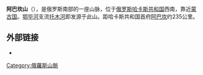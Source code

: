{{Infobox mountain range
| name               = Abakan Range
| other_name         = ''Абаканский хребет''
| photo              = Озеро Большая Кольтайга.jpg
| photo_caption      = Bolshaya Koltaiga, a mountain of the Abakan Range
| country            = [[俄罗斯|俄罗斯]]
| region             = [[西伯利亚|西伯利亚]] 
| region_type = 地区
| parent             = [[阿尔泰山脉|阿尔泰山脉]]
| border             = 
| geology            = [[变质岩|变质岩]] 
| period             = 
| orogeny            = 
| highest            = Choochek
| elevation_m        = 1984
| length_km          = 300 
| length_orientation = 
| range_coordinates  = {{coord|53|40|N|89|16|E|region:RU|display=inline,title}}
| map                = Russia
| map_caption        = 
}}
'''阿巴坎山'''（{{lang-ru|Абаканский хребет}}），是俄罗斯南部的一座山脉，位于[[俄罗斯|俄罗斯]][[哈卡斯共和国|哈卡斯共和国]]西南，靠近[[蒙古国|蒙古国]]。[[鄂毕河|鄂毕河]]支流[[托木河|托木河]]即发源于此山。距哈卡斯共和国首府[[阿巴坎|阿巴坎]]约235公里。

==外部链接==
*{{Commons category inline}}

[[Category:俄羅斯山脈|Category:俄羅斯山脈]]
{{Russia-geo-stub}}